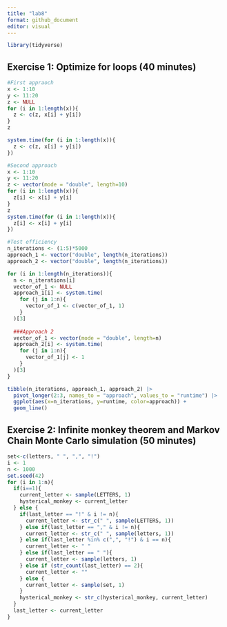 ```yaml
---
title: "lab8"
format: github_document
editor: visual
---
```


```r
library(tidyverse)
```

## Exercise 1: Optimize for loops (40 minutes)

```r
#First appraoch 
x <- 1:10
y <- 11:20
z <- NULL
for (i in 1:length(x)){
  z <- c(z, x[i] + y[i])
}
z

system.time(for (i in 1:length(x)){
  z <- c(z, x[i] + y[i])
})

#Second approach
x <- 1:10
y <- 11:20
z <- vector(mode = "double", length=10)
for (i in 1:length(x)){
  z[i] <- x[i] + y[i]
}
z
system.time(for (i in 1:length(x)){
  z[i] <- x[i] + y[i]
})

#Test efficiency 
n_iterations <- (1:5)*5000
approach_1 <- vector("double", length(n_iterations))
approach_2 <- vector("double", length(n_iterations))

for (i in 1:length(n_iterations)){
  n <- n_iterations[i]
  vector_of_1 <- NULL
  approach_1[i] <- system.time(
    for (j in 1:n){
      vector_of_1 <- c(vector_of_1, 1)
    }
  )[3]
  
  ###Approach 2
  vector_of_1 <- vector(mode = "double", length=n)
  approach_2[i] <- system.time(
    for (j in 1:n){
      vector_of_1[j] <- 1
    }
  )[3]
}

tibble(n_iterations, approach_1, approach_2) |>
  pivot_longer(2:3, names_to = "approach", values_to = "runtime") |>
  ggplot(aes(x=n_iterations, y=runtime, color=approach)) +
  geom_line()

```

## Exercise 2: Infinite monkey theorem and Markov Chain Monte Carlo simulation (50 minutes)

```r
set<-c(letters, " ", ",", "!")
i <- 1
n <- 1000
set.seed(42)
for (i in 1:n){
  if(i==1){
    current_letter <- sample(LETTERS, 1)
    hysterical_monkey <- current_letter
  } else {
    if(last_letter == "!" & i != n){
      current_letter <- str_c(" ", sample(LETTERS, 1))
    } else if(last_letter == "," & i != n){
      current_letter <- str_c(" ", sample(letters, 1))
    } else if(last_letter %in% c(",", "!") & i == n){
      current_letter <- " "
    } else if(last_letter == " "){
      current_letter <- sample(letters, 1)
    } else if (str_count(last_letter) == 2){
      current_letter <- ""
    } else {
      current_letter <- sample(set, 1)
    }
    hysterical_monkey <- str_c(hysterical_monkey, current_letter)
  }
  last_letter <- current_letter
}

```

